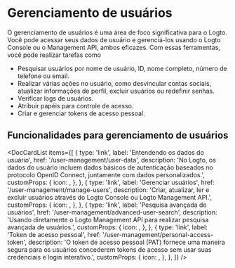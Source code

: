 
# Gerenciamento de usuários

O gerenciamento de usuários é uma área de foco significativa para o Logto. Você pode acessar seus dados de usuário e gerenciá-los usando o Logto Console ou o Management API, ambos eficazes. Com essas ferramentas, você pode realizar tarefas como

- Pesquisar usuários por nome de usuário, ID, nome completo, número de telefone ou email.
- Realizar várias ações no usuário, como desvincular contas sociais, atualizar informações de perfil, excluir usuários ou redefinir senhas.
- Verificar logs de usuários.
- Atribuir papéis para controle de acesso.
- Criar e gerenciar tokens de acesso pessoal.

## Funcionalidades para gerenciamento de usuários

<DocCardList
  items={[
    {
      type: 'link',
      label: 'Entendendo os dados do usuário',
      href: '/user-management/user-data',
      description:
        'No Logto, os dados do usuário incluem dados básicos de autenticação baseados no protocolo OpenID Connect, juntamente com dados personalizados.',
      customProps: {
        icon: <DatabaseIcon />,
      },
    },
    {
      type: 'link',
      label: 'Gerenciar usuários',
      href: '/user-management/manage-users',
      description:
        'Criar, atualizar, ler e excluir usuários através do Logto Console ou Logto Management API.',
      customProps: {
        icon: <GearIcon />,
      },
    },
    {
      type: 'link',
      label: 'Pesquisa avançada de usuários',
      href: '/user-management/advanced-user-search',
      description:
        'Usando diretamente o Logto Management API para realizar pesquisa avançada de usuários.',
      customProps: {
        icon: <SearchIcon />,
      },
    },
    {
      type: 'link',
      label: 'Token de acesso pessoal',
      href: '/user-management/personal-access-token',
      description:
        'O token de acesso pessoal (PAT) fornece uma maneira segura para os usuários concederem tokens de acesso sem usar suas credenciais e login interativo.',
      customProps: {
        icon: <KeyIcon />,
      },
    },
  ]}
/>
